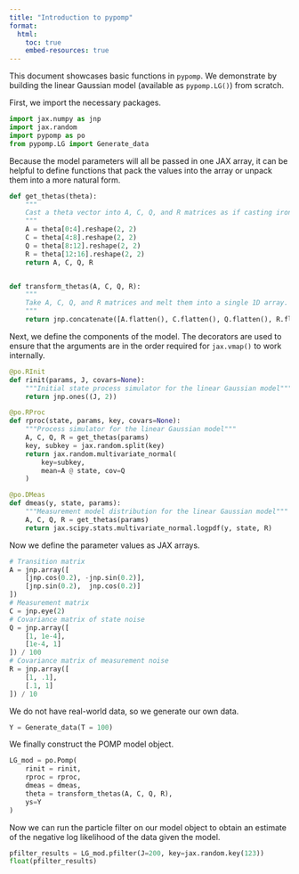 ```yaml
---
title: "Introduction to pypomp"
format:
  html:
    toc: true
    embed-resources: true
---
```


This document showcases basic functions in `pypomp`. 
We demonstrate by building the linear Gaussian model (available as `pypomp.LG()`) from scratch.

First, we import the necessary packages.

```python
import jax.numpy as jnp
import jax.random
import pypomp as po
from pypomp.LG import Generate_data
```

Because the model parameters will all be passed in one JAX array, it can be helpful to define functions that pack the values into the array or unpack them into a more natural form. 

```python
def get_thetas(theta):
    """
    Cast a theta vector into A, C, Q, and R matrices as if casting iron.
    """
    A = theta[0:4].reshape(2, 2)
    C = theta[4:8].reshape(2, 2)
    Q = theta[8:12].reshape(2, 2)
    R = theta[12:16].reshape(2, 2)
    return A, C, Q, R


def transform_thetas(A, C, Q, R):
    """
    Take A, C, Q, and R matrices and melt them into a single 1D array.
    """
    return jnp.concatenate([A.flatten(), C.flatten(), Q.flatten(), R.flatten()])
```

Next, we define the components of the model. The decorators are used to ensure that the arguments are in the order required for `jax.vmap()` to work internally. 

```python
@po.RInit
def rinit(params, J, covars=None):
    """Initial state process simulator for the linear Gaussian model"""
    return jnp.ones((J, 2))

@po.RProc
def rproc(state, params, key, covars=None):
    """Process simulator for the linear Gaussian model"""
    A, C, Q, R = get_thetas(params)
    key, subkey = jax.random.split(key)
    return jax.random.multivariate_normal(
        key=subkey,
        mean=A @ state, cov=Q
    )

@po.DMeas
def dmeas(y, state, params):
    """Measurement model distribution for the linear Gaussian model"""
    A, C, Q, R = get_thetas(params)
    return jax.scipy.stats.multivariate_normal.logpdf(y, state, R)
```

Now we define the parameter values as JAX arrays.

```python
# Transition matrix
A = jnp.array([
    [jnp.cos(0.2), -jnp.sin(0.2)],
    [jnp.sin(0.2),  jnp.cos(0.2)]
])
# Measurement matrix
C = jnp.eye(2)
# Covariance matrix of state noise
Q = jnp.array([
    [1, 1e-4],
    [1e-4, 1]
]) / 100
# Covariance matrix of measurement noise
R = jnp.array([
    [1, .1],
    [.1, 1]
]) / 10
```

We do not have real-world data, so we generate our own data. 

```python
Y = Generate_data(T = 100)
```

We finally construct the POMP model object. 

```python
LG_mod = po.Pomp(
    rinit = rinit,
    rproc = rproc, 
    dmeas = dmeas,
    theta = transform_thetas(A, C, Q, R),
    ys=Y
)
```

Now we can run the particle filter on our model object to obtain an estimate of the negative log likelihood of the data given the model. 

```python
pfilter_results = LG_mod.pfilter(J=200, key=jax.random.key(123))
float(pfilter_results)
```

